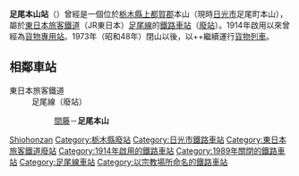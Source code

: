 {{NoteTA
|T=zh-tw:足尾本山車站;zh-hk:足尾本山站;zh-cn:足尾本山站;
|1=zh-tw:足尾本山車站;zh-hk:足尾本山站;zh-cn:足尾本山站;
}}
{{日本車站資訊
|公司色   = #ccc
|文字色 = #000
|站名 = 足尾本山站
|圖片 = <!-- 檔案不存在 足尾本山駅.JPG -->
|pxl = 240
|圖片說明 = 舊足尾本山站（2005年9月3日攝）
|日文原名 = 足尾本山
|平假名 = あしおほんざん
|羅馬拼音 = Ashio-Honzan
|電報略號 = ホサ
|車站編號 =
|所屬公司 = [[東日本旅客鐵道|東日本旅客鐵道]]（JR東日本）*
|所在地 = [[栃木縣|栃木縣]][[日光市|日光市]]足尾町本山
|車站構造 = [[地面車站|地面車站]]
|月台配置 = 1面1線
|啟用年月日 = 1914年（大正3年）8月15日
|廢站年月日 = 1989年（平成元年）3月29日**
|乘客人數 = 
|統計年度 = 
|所屬路線 = [[渡良瀨溪谷線|足尾線]]
|前一站 = [[間藤站|間藤]]
|前一站距離 = 1.9
|距離 = 46.0
|起點站 = [[桐生站|桐生]]
|轉車 =
|備註 = 貨物專用站<br />*在還未作為渡良瀨溪谷鐵道的車站開業前，1998年（平成10年）6月2日免許已經失效<br />**作為JR東日本車站
}}
'''足尾本山站'''（{{Jpn|j=足尾本山駅|hg=あしおほんざんえき|rm=Ashio-honzan eki|f=y}}）曾經是一個位於[[栃木縣|栃木縣]][[上都賀郡|上都賀郡]]{{Link-ja|足尾町|足尾町}}本山（現時[[日光市|日光市]]足尾町本山），屬於[[東日本旅客鐵道|東日本旅客鐵道]]（JR東日本）[[渡良瀨溪谷線|足尾線]]的[[鐵路車站|鐵路車站]]（[[廢站|廢站]]）。1914年啟用以來曾經為[[貨物車站|貨物專用站]]。1973年（昭和48年）{{Link-ja|足尾銅山|足尾銅山}}閉山以後，以{{Link-ja|國鐵DE10型柴油機車|国鉄DE10形ディーゼル機関車|DE10型}}+{{Link-ja|國鐵Toki 25000型貨車|国鉄トキ25000形貨車|Toki 25000型}}+{{Link-ja|車掌車|車掌車}}繼續運行[[貨物列車|貨物列車]]。
== 相鄰車站 == 
;東日本旅客鐵道
:足尾線（廢站）
::[[間藤站|間藤]]－'''足尾本山'''
{{Japan-rail-stub}}

{{DEFAULTSORT:Ashio-Honzan}}
[[Category:日本鐵路車站_A|Shiohonzan]]
[[Category:栃木縣廢站|Category:栃木縣廢站]]
[[Category:日光市鐵路車站|Category:日光市鐵路車站]]
[[Category:東日本旅客鐵道廢站|Category:東日本旅客鐵道廢站]]
[[Category:1914年啟用的鐵路車站|Category:1914年啟用的鐵路車站]]
[[Category:1989年關閉的鐵路車站|Category:1989年關閉的鐵路車站]]
[[Category:足尾線車站|Category:足尾線車站]]
[[Category:以宗教場所命名的鐵路車站|Category:以宗教場所命名的鐵路車站]]